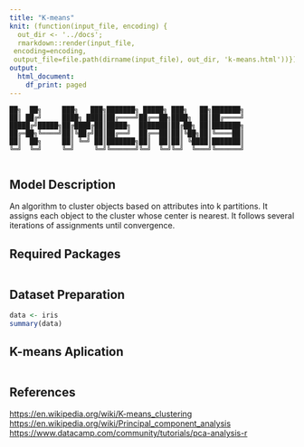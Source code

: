 ```yaml
---
title: "K-means"
knit: (function(input_file, encoding) {
  out_dir <- '../docs';
  rmarkdown::render(input_file,
 encoding=encoding,
 output_file=file.path(dirname(input_file), out_dir, 'k-means.html'))})
output:
  html_document:
    df_print: paged
---
```


```
██╗  ██╗     ███╗   ███╗███████╗ █████╗ ███╗   ██╗███████╗
██║ ██╔╝     ████╗ ████║██╔════╝██╔══██╗████╗  ██║██╔════╝
█████╔╝█████╗██╔████╔██║█████╗  ███████║██╔██╗ ██║███████╗
██╔═██╗╚════╝██║╚██╔╝██║██╔══╝  ██╔══██║██║╚██╗██║╚════██║
██║  ██╗     ██║ ╚═╝ ██║███████╗██║  ██║██║ ╚████║███████║
╚═╝  ╚═╝     ╚═╝     ╚═╝╚══════╝╚═╝  ╚═╝╚═╝  ╚═══╝╚══════╝
                                                          
```

 

## Model Description

An algorithm to cluster objects based on attributes into k partitions.
It assigns each object to the cluster whose center is nearest. 
It follows several iterations of assignments
until convergence.

## Required Packages

```r

```

## Dataset Preparation

```r
data <- iris
summary(data)

```

## K-means Aplication

```r

```

## References

[https://en.wikipedia.org/wiki/K-means_clustering]()
[https://en.wikipedia.org/wiki/Principal_component_analysis]()
[https://www.datacamp.com/community/tutorials/pca-analysis-r]()

